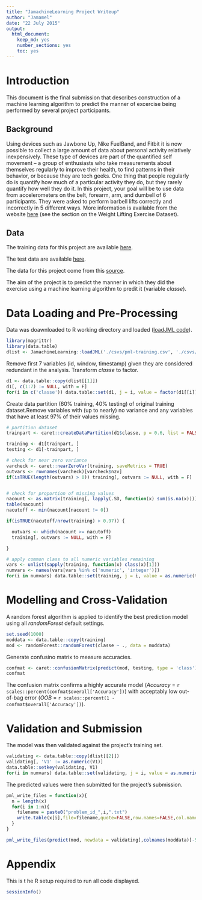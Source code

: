 ```yaml
---
title: "JamachineLearning Project Writeup"
author: "Jamamel"
date: "22 July 2015"
output: 
  html_document: 
    keep_md: yes
    number_sections: yes
    toc: yes
---
```


# Introduction

This document is the final submission that describes construction of a machine learning algorithm to predict the manner of excercise being performed by several project participants.

## Background

Using devices such as Jawbone Up, Nike FuelBand, and Fitbit it is now possible to collect a large amount of data about personal activity relatively inexpensively. These type of devices are part of the quantified self movement – a group of enthusiasts who take measurements about themselves regularly to improve their health, to find patterns in their behavior, or because they are tech geeks. One thing that people regularly do is quantify how much of a particular activity they do, but they rarely quantify how well they do it. In this project, your goal will be to use data from accelerometers on the belt, forearm, arm, and dumbell of 6 participants. They were asked to perform barbell lifts correctly and incorrectly in 5 different ways. More information is available from the website [here](http://groupware.les.inf.puc-rio.br/har]) (see the section on the Weight Lifting Exercise Dataset). 

## Data 

The training data for this project are available [here](https://d396qusza40orc.cloudfront.net/predmachlearn/pml-training.csv).

The test data are available [here](https://d396qusza40orc.cloudfront.net/predmachlearn/pml-testing.csv).

The data for this project come from this [source](http://groupware.les.inf.puc-rio.br/har).

The aim of the project is to predict the manner in which they did the exercise using a machine learning algorithm to predit it (variable *classe*).


# Data Loading and Pre-Processing

Data was doawnloaded to R working directory and loaded ([loadJML code](https://github.com/Jamamel/JamachineLearning/blob/master/R/load_0.R)).

```r
library(magrittr)
library(data.table)
dlist <- JamachineLearning::loadJML('./csvs/pml-training.csv', './csvs/pml-testing.csv')
```

Remove first 7 variables (id, window, timestamp) given they are considered redundant in the analysis. Transform *classe* to factor.

```r
d1 <- data.table::copy(dlist[[1]])
d1[, c(1:7) := NULL, with = F]
for(i in c('classe')) data.table::set(d1, j = i, value = factor(d1[[i]]))
```

Create data partition (60% training, 40% testing) of original training dataset.Remove variables with (up to nearly) no variance and any variables that have at least 97% of their values missing.

```r
# partition dataset
trainpart <- caret::createDataPartition(d1$classe, p = 0.6, list = FALSE)[,1]

training <- d1[trainpart, ]
testing <- d1[-trainpart, ]

# check for near zero variance
varcheck <- caret::nearZeroVar(training, saveMetrics = TRUE)
outvars <- rownames(varcheck)[varcheck$nzv]
if(isTRUE(length(outvars) > 0)) training[, outvars := NULL, with = F]


# check for proportion of missing values
nacount <- as.matrix(training[, lapply(.SD, function(x) sum(is.na(x)))])
table(nacount)
nacutoff <- min(nacount[nacount != 0])

if(isTRUE(nacutoff/nrow(training) > 0.97)) {

  outvars <- which(nacount >= nacutoff)
  training[, outvars := NULL, with = F]

}

# apply common class to all numeric variables remaining
vars <- unlist(sapply(training, function(x) class(x)[1]))
numvars <- names(vars[vars %in% c('numeric', 'integer')])
for(i in numvars) data.table::set(training, j = i, value = as.numeric(training[[i]]))
```


# Modelling and Cross-Validation

A random forest algorithm is applied to identify the best prediction model using all *randomForest* default settings.

```r
set.seed(1000)
moddata <- data.table::copy(training)
mod <- randomForest::randomForest(classe ~ ., data = moddata)
```

Generate confusino matrix to measure accuracies.

```r
confmat <- caret::confusionMatrix(predict(mod, testing, type = 'class'), testing$classe)
confmat
```

The confusion matrix confirms a highly accurate model (*Accuracy* = `r scales::percent(confmat$overall['Accuracy'])`) with acceptably low out-of-bag error (*OOB* = `r scales::percent(1 - confmat$overall['Accuracy'])`).


# Validation and Submission

The model was then validated against the project's training set.

```r
validating <- data.table::copy(dlist[[2]])
validating[, 'V1' := as.numeric(V1)]
data.table::setkey(validating, V1)
for(i in numvars) data.table::set(validating, j = i, value = as.numeric(validating[[i]]))
```

The predicted values were then submitted for the project's submission.

```r
pml_write_files = function(x){
  n = length(x)
  for(i in 1:n){
    filename = paste0("problem_id_",i,".txt")
    write.table(x[i],file=filename,quote=FALSE,row.names=FALSE,col.names=FALSE)
  }
}

pml_write_files(predict(mod, newdata = validating[,colnames(moddata)[-53], with = F], type = 'class'))

```


# Appendix

This is t he R setup required to run all code displayed.

```r
sessionInfo()
```

